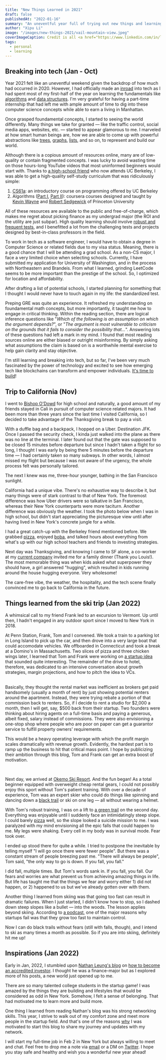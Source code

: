 ```yaml
---
title: "New Things Learned in 2021"
draft: false
publishedAt: "2022-01-16"
summary: "An uneventful year full of trying out new things and learning opportunities"
author: "Xipu Li"
image: "/images/new-things-2021/vail-mountain-view.jpeg"
coverImageCaption: Credit is all <a href="https://www.linkedin.com/in/li-w-190868105/" target="_blank" rel="noopener noreferrer">Frank's</a>
tags:
  - personal
  - learning
---
```


## Breaking into tech (Jan - Oct)

Year 2021 felt like an uneventful weekend given the backdrop of how much had occurred in 2020. However, I had officially made an [inroad](https://github.com/GoodluckH) into tech as I had spent most of my first-half of the year on learning the fundamentals like [algorithms](https://cs61a.org/) and [data structures](https://github.com/GoodluckH/learn/tree/main/Computer%20Science/Data%20Structures%20and%20Algorithms). I'm very grateful for having a part-time internship that had left me with ample amount of time to dig into these computer science concepts while able to earn a living in Manhattan.

Once grasped foundamental concepts, I started to seeing the world differently. Many things we take for granted &mdash; like the traffic control, social media apps, websites, etc. &mdash; started to appear glamorous to me. I marveled at how smart human beings are, how we are able to come up with powerful abstractions like [trees](<https://en.wikipedia.org/wiki/Tree_(data_structure)>), [graphs](<https://en.wikipedia.org/wiki/Graph_(abstract_data_type)>), [lists](<https://en.wikipedia.org/wiki/List_(abstract_data_type)>), and so on, to represent and build our world.

Although there is a copious amount of resources online, many are of low-quality or contain fragmented concepts. I was lucky to avoid wasting time on those hours-long YouTube videos that most uninformed beginners would start with. Thanks to [a high-school friend](https://shumingxu.com/) who now attends UC Berkeley, I was able to get a high-quality self-study curriculum that was ridiculously simple:

1. [CS61a](https://cs61a.org/): an introductory course on programming offered by UC Berkeley
2. Algorithms ([Part I](https://www.coursera.org/learn/algorithms-part1), [Part II](https://www.coursera.org/learn/algorithms-part2)): coursera courses designed and taught by [Kevin Wayne](https://www.cs.princeton.edu/people/profile/wayne) and [Robert Sedgewick](https://www.cs.princeton.edu/~rs/) of Princeton University

All of these resources are available to the public and free-of-charge, which makes me regret about picking finance as my undergrad major (the ROI and the utility are just subpar). High quality learning should involve [robust and frequent tests](https://www.scientificamerican.com/article/researchers-find-that-frequent-tests-can-boost-learning/), and I benefitted a lot from the challenging tests and projects designed by best-in-class professors in the field.

To work in tech as a software engineer, I would have to obtain a degree in Computer Science or related fields due to my visa status. Meaning, there is a good chance that I will be attending a grad school. As a non-CS major, I face a very limited choice when selecting schools. Currently, I have submitted my application for University of Washington, and in the process with Northeastern and Brandeis. From what I learned, grinding LeetCode seems to be more important than the prestige of the school. So, I optimized for location and affordability.

After drafting a list of potential schools, I started planning for something that I thought I would never have to touch again in my life: the standardized test.

Preping GRE was quite an experience. It refreshed my understanding on foundamental math concepts, but more importantly, it taught me how to engage in critical thinking. Within the reading section, there are logical inference questions like "_Which of the following is an assumption on which the argument depends?_", or
"_The argument is most vulnerable to criticism on the grounds that it fails to consider the possibility that..._". Answering lots of these questions had left a mark in my mind. I found that most reading sources online are either biased or outright misinforming. By simply asking what assumptions the claim is based on is a worthwhile mental exercise to help gain clarity and stay objective.

I'm still learning and breaking into tech, but so far, I've been very much fascinated by the power of technology and excited to see how emerging tech like blockchains can transform and empower individuals. [It's time to build](https://future.a16z.com/its-time-to-build/)!

## Trip to California (Nov)

I went to [Bishop O'Dowd](https://www.bishopodowd.org/) for high school and naturally, a good amount of my friends stayed in Cali in pursuit of computer science related majors. It had been more than three years since the last time I visited California, so I decided to take advantage of the Thanksgiving break to pay a visit.

With a duffle bag and a backpack, I hopped on a Uber. Destination JFK. Once I passed the security check, I kinda just walked into the plane as there was no line at the terminal. I later found out that the gate was supposed to be closed 15 minutes before departure but since I hadn't taken a flight for so long, I thought I was early by being there 5 minutes before the departure time &mdash; I had certainly taken so many subways. In other words, I almost missed my flight but because I was not aware of the urgency, the whole process felt was personally tailored.

The next I knew was me, three-hour younger, bathing in the San Francisco sunlight.

California had a unique vibe. There's no exhaustive way to describe it, but many things were of stark contrast to that of New York. The foremost difference was how Uber drivers were so talkative in San Francisco, whereas their New York counterparts were more taciturn. Another difference was obviously the weather. I took the photo below when I was in high school, but didn't start appreciating the picturesque view until after having lived in New York's concrete jungle for a while.

<BlogImg
  src="/images/new-things-2021/hills.jpg"
  alt="Marin Headlands picture"
  width={120}
  height={60}
  objectFit="cover"
  caption="The pic was taken on the Baker Beach. The landscape should be Marin Headlands."
/>

I had a great catch-up with the Berkeley friend mentioned before. We grabbed [pizza](https://www.sliverpizzeria.com/), enjoyed [boba](https://www.instagram.com/hayteaca/?hl=en), and talked hours about everything from what's up with our high school teachers and friends to investing strategies.

Next day was Thanksgiving, and knowing I came to SF alone, a co-worker at my [current company](https://www.edpr.com/north-america/) invited me for a family dinner (Thank you Louis!). The most memorable thing was when kids asked what superpower they should have, a girl answered "hugging", which resulted in kids running around the house hugging everyone. Very wholesome!

The care-free vibe, the weather, the hospitality, and the tech scene finally convinced me to go back to California in the future.

## Things learned from the ski trip (Jan 2022)

A whimsical call to my friend Frank led to an excursion to Vermont. Up until then, I hadn't engaged in any outdoor sport since I moved to New York in 2018.

At Penn Station, Frank, Tom and I convened. We took a train to a parking lot in Long Island to pick up the car, and then drove into a very large boat that could accomodate vehicles. We offboarded in Connecticut and took a break at a Domino's in Massachusetts. Two slices of pizza and three chicken wings later, I learned that Tom and Frank were working on [a startup idea](https://www.etroduce.net/) that sounded quite interesting. The remainder of the drive to hotel, therefore, was dedicated to an intensive conversation about growth strategies, margin projections, and how to pitch the idea to VCs.

<br />
<ExpandableCard 
    title="More on their startup idea"
> 
Basically, they thought the rental market was inefficient as brokers get paid handsomely (usually a month of rent) by just showing potential renters around the apartment. Instead, they were trying rebate a portion of that commission back to renters. So, if I decide to rent a studio for $2,000 a month, then I will get, say, $500 back from their startup. Two founders were thinking about hiring agents on a full-time basis and paying a generous, albeit fixed, salary instead of commissions. They were also envisioning a one-stop shop where people who are poor on paper can get a guarantor service to fulfill property owners' requirements.

<br />

This would be a heavy operating leverage with which the profit margin scales dramatically with revenue growth. Evidently, the hardest part is to ramp up the business to hit that critical mass point. I hope by publicizing their ambition through this blog, Tom and Frank can get an extra boost of motivation.

</ExpandableCard>

<br />

Next day, we arrived at [Okemo Ski Resort](https://www.okemo.com/). And the fun began! As a total beginner equipped with overweight cheap rental gears, I could not possibly enjoy this sport without Tom's patient training. With over a decade of experience, Tom was an expert skier who could do things like spinning and dancing down a [black trail](https://www.skiclub.co.uk/info-and-advice/before-you-go/how-to-read-a-piste-map) or ski on one leg &mdash; all without wearing a helmet.

<BlogImg
  src="/images/new-things-2021/ski-mountain-top.jpeg"
  alt="Me in ski gears. Smiling."
  width={120}
  height={100}
  objectFit="contain"
  caption="There's a black trail behind. The smile was forced."
/>

With Tom's robust training, I was on a lift to [a green trail](https://www.trailforks.com/trails/expresso-409525/) on the second day. Everything was enjoyable until I suddenly face an intimidatingly steep slope. I could barely [pizza](https://en.wikipedia.org/wiki/Snowplough_turn) well, so the slope looked a suicide mission to me. I was paralyzed with my mind envisioning all the epic falls that could happen to me. My legs were shaking. Every cell in my body was in survival mode. Fear took over.

I ended up stood there for quite a while. I tried to postpone the inevitable by telling myself "I will go once there were fewer people". But there was a constant stream of people breezing past me. "There will always be people", Tom said, "the only way to go is down. If you fall, you fall."

I did fall, multiple times. But Tom's words sank in. If you fall, you fall. Our fears and worries are what prevent us from achieving amazing things in life. But life has taught me that the things we fear and worry either 1) did not happen, or 2) happened to us but we've already gotten over with them.

Another thing I learned from skiing was that going too fast can result in dramatic failures. When I just started, I didn't know how to stop, so I dashed down steep slopes like a bullet &mdash; into the woods. The lesson applies beyond skiing. According to [a podcast](https://open.spotify.com/episode/3roDdtLjzduKgLDG0Y8CD9), one of the major reasons why startups fail was that they grow too fast to maintain control.

Now I can do black trails without fears (still with falls, though), and I intend to ski as many times a month as possible. So if you are into skiing, definitely hit me up!

## Inspirations (Jan 2022)

Early in Jan, 2022, I stumbled upon [Nathan Leung's blog](https://www.natecation.com/) on [how to become an accredited investor](https://www.natecation.com/accredited-investor-investing-startups-series-65/). I thought he was a finance-major but as I explored more of his posts, a new world just opened up to me.

There are so many talented college students in the startup game! I was amazed by the things they are building and lifestyles that would be considered as odd in New York. Somehow, I felt a sense of belonging. That had motivated me to learn more and build more.

One thing I learned from reading Nathan's blog was his strong networking skills. This year, I strive to walk out of my comfort zone and meet more people in the startup field. And that's one of the reasons [why](https://www.julian.com/guide/write/intro#:~:text=3-,Human%20connection,-The%20most%20efficient) I was motivated to start this blog to share my journey and updates with my network.

I will start my full-time job in Feb 2 in New York but always willing to meet and chat. Feel free to drop me a note via [email](mailto:xli347-contact@fordham.edu) or a DM on [Twitter](https://twitter.com/theXipuLi). I hope you stay safe and healthy and wish you a wonderful new year ahead!
